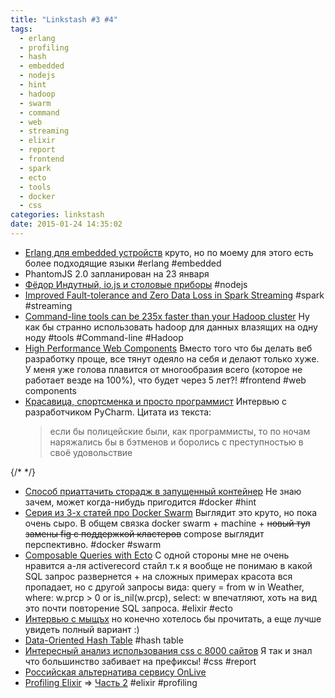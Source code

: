 ```yaml
---
title: "Linkstash #3 #4"
tags:
  - erlang
  - profiling
  - hash
  - embedded
  - nodejs
  - hint
  - hadoop
  - swarm
  - command
  - web
  - streaming
  - elixir
  - report
  - frontend
  - spark
  - ecto
  - tools
  - docker
  - css
categories: linkstash
date: 2015-01-24 14:35:02
---
```


- [Erlang для embedded устройств](http://nerves-project.org/gettingstarted.html) круто, но по моему для этого есть более подходящие языки #erlang #embedded
- PhantomJS 2.0 запланирован на 23 января
- [Фёдор Индутный, io.js и столовые приборы](http://codehipsters.com/2015/01/14/indutny-interview.html) #nodejs
- [Improved Fault-tolerance and Zero Data Loss in Spark Streaming](http://databricks.com/blog/2015/01/15/improved-driver-fault-tolerance-and-zero-data-loss-in-spark-streaming.html) #spark #streaming
- [Command-line tools can be 235x faster than your Hadoop cluster](http://aadrake.com/command-line-tools-can-be-235x-faster-than-your-hadoop-cluster.html) Ну как бы странно использовать hadoop для данных влазящих на одну ноду #tools #Command-line #Hadoop
- [High Performance Web Components](http://webcomponents.org/presentations/high-performance-web-components/) Вместо того что бы делать веб разработку проще, все тянут одеяло на себя и делают только хуже. У меня уже голова плавится от многообразия всего (которое не работает везде на 100%), что будет через 5 лет?! #frontend #web components
- [Красавица, спортсменка и просто программист](http://dev.by/lenta/main/krasavitsa-sportsmenka-i-prosto-programmist) Интервью с разработчиком PyCharm. Цитата из текста:
    > если бы полицейские были, как программисты, то по ночам наряжались бы в бэтменов и боролись с преступностью в своё удовольствие

{/* <!-- more --> */}

- [Способ приаттачить сторадж в запущенный контейнер](http://jpetazzo.github.io/2015/01/13/docker-mount-dynamic-volumes/) Не знаю зачем, может когда-нибудь пригодится #docker #hint
- [Серия из 3-х статей про Docker Swarm](http://technolo-g.com/intro-to-docker-swarm-pt1-overview/) Выглядит это круто, но пока очень сыро. В общем связка docker swarm + machine + ~~новый тул замены fig с поддержкой кластеров~~ compose выглядит перспективно. #docker #swarm
- [Composable Queries with Ecto](http://blog.drewolson.org/blog/2015/01/23/composable-queries-with-ecto/) С одной стороны мне не очень нравится а-ля activerecord стайл т.к я вообще не понимаю в какой SQL запрос развернется + на сложных примерах красота вся пропадает, но с другой запросы вида:
        query = from w in Weather,
            where: w.prcp > 0 or is_nil(w.prcp),
            select: w
    впечатляют, хоть на вид это почти повторение SQL запроса. #elixir #ecto
- [Интервью c мыщъх](http://dev.by/lenta/main/intervyu-s-krisom-kasperski-aka-mysch-h) но конечно хотелось бы прочитать, а еще лучше увидеть полный вариант :)
- [Data-Oriented Hash Table](http://www.reedbeta.com/blog/2015/01/12/data-oriented-hash-table/) #hash table
- [Интересный анализ использования css с 8000 сайтов](http://reports.quickleft.com/css) Я так и знал что большинство забивает на префиксы! #css #report
- [Российская альтернатива сервису OnLive](http://playkey.net/)
- [Profiling Elixir](http://learningelixir.joekain.com/profiling-elixir/) => [Часть 2](http://learningelixir.joekain.com/profiling-elixir-2/) #elixir #profiling
